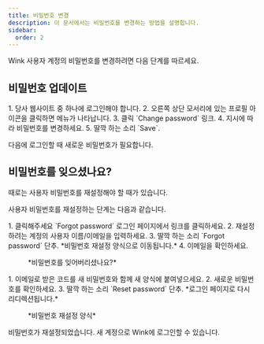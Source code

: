 ```yaml
---
title: 비밀번호 변경
description: 이 문서에서는 비밀번호를 변경하는 방법을 설명합니다.
sidebar:
  order: 2
---
```


Wink 사용자 계정의 비밀번호를 변경하려면 다음 단계를 따르세요.

## 비밀번호 업데이트

<Steps>
  1. 당사 웹사이트 중 하나에 로그인해야 합니다.
  2. 오른쪽 상단 모서리에 있는 프로필 아이콘을 클릭하면 메뉴가 나타납니다.
  3. 클릭 `Change password` 링크.
  4. 지시에 따라 비밀번호를 변경하세요.
  5. 딸깍 하는 소리 `Save`.
</Steps>


다음에 로그인할 때 새로운 비밀번호가 필요합니다.

## 비밀번호를 잊으셨나요?

때로는 사용자 비밀번호를 재설정해야 할 때가 있습니다.

사용자 비밀번호를 재설정하는 단계는 다음과 같습니다.

<Steps>
  1. 클릭해주세요 `Forgot password` 로그인 페이지에서 링크를 클릭하세요.
  2. 재설정하려는 계정의 사용자 이름/이메일을 입력하세요.
  3. 딸깍 하는 소리 `Forgot password` 단추. *비밀번호 재설정 양식으로 이동됩니다.*
  4. 이메일을 확인하세요.
</Steps>


<figure>
  <CloudinaryImage width="350" height="354" resize="scale" quality="best" alt="비밀번호를 잊으셨나요?" src="academy/forgot-password" errorImage="noimage_opaque_nyrtl0.png" />

  <figcaption>*비밀번호를 잊어버리셨나요?*</figcaption>
</figure>


<Steps>
  1. 이메일로 받은 코드를 새 비밀번호와 함께 새 양식에 붙여넣으세요.
  2. 새로운 비밀번호를 확인하세요.
  3. 딸깍 하는 소리 `Reset password` 단추. *로그인 페이지로 다시 리디렉션됩니다.*
</Steps>


<figure>
  <CloudinaryImage width="350" height="467" resize="scale" quality="best" alt="비밀번호 재설정" src="academy/reset-password" errorImage="noimage_opaque_nyrtl0.png" />

  <figcaption>*비밀번호 재설정 양식*</figcaption>
</figure>


비밀번호가 재설정되었습니다. 새 계정으로 Wink에 로그인할 수 있습니다.

